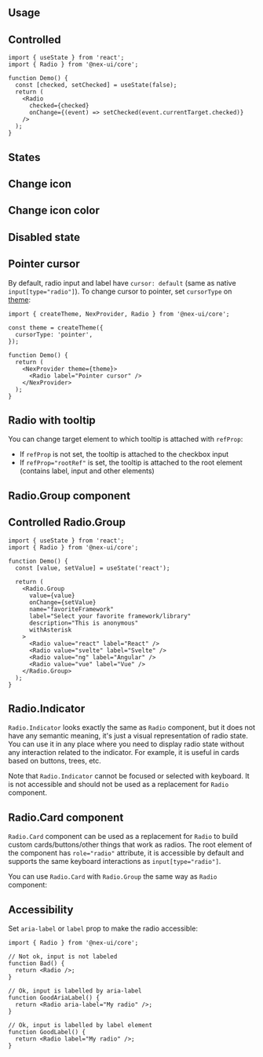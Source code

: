 

## Usage

<Demo data={RadioDemos.configurator} />

## Controlled

```tsx
import { useState } from 'react';
import { Radio } from '@nex-ui/core';

function Demo() {
  const [checked, setChecked] = useState(false);
  return (
    <Radio
      checked={checked}
      onChange={(event) => setChecked(event.currentTarget.checked)}
    />
  );
}
```

## States

<Demo data={RadioDemos.states} />

## Change icon

<Demo data={RadioDemos.icon} />

## Change icon color

<Demo data={RadioDemos.iconColor} />

## Disabled state

<Demo data={RadioDemos.disabled} />

## Pointer cursor

By default, radio input and label have `cursor: default` (same as native `input[type="radio"]`).
To change cursor to pointer, set `cursorType` on [theme](/theming/theme-object/):

```tsx
import { createTheme, NexProvider, Radio } from '@nex-ui/core';

const theme = createTheme({
  cursorType: 'pointer',
});

function Demo() {
  return (
    <NexProvider theme={theme}>
      <Radio label="Pointer cursor" />
    </NexProvider>
  );
}
```

## Radio with tooltip

You can change target element to which tooltip is attached with `refProp`:

- If `refProp` is not set, the tooltip is attached to the checkbox input
- If `refProp="rootRef"` is set, the tooltip is attached to the root element (contains label, input and other elements)

<Demo data={RadioDemos.tooltip} />

<WrapperProps component="Radio" />

## Radio.Group component

<Demo data={RadioDemos.groupConfigurator} />

## Controlled Radio.Group

```tsx
import { useState } from 'react';
import { Radio } from '@nex-ui/core';

function Demo() {
  const [value, setValue] = useState('react');

  return (
    <Radio.Group
      value={value}
      onChange={setValue}
      name="favoriteFramework"
      label="Select your favorite framework/library"
      description="This is anonymous"
      withAsterisk
    >
      <Radio value="react" label="React" />
      <Radio value="svelte" label="Svelte" />
      <Radio value="ng" label="Angular" />
      <Radio value="vue" label="Vue" />
    </Radio.Group>
  );
}
```

## Radio.Indicator

`Radio.Indicator` looks exactly the same as `Radio` component, but it does not
have any semantic meaning, it's just a visual representation of radio state. You
can use it in any place where you need to display radio state without any interaction
related to the indicator. For example, it is useful in cards based on buttons, trees, etc.

Note that `Radio.Indicator` cannot be focused or selected with keyboard. It is not
accessible and should not be used as a replacement for `Radio` component.

<Demo data={RadioDemos.indicator} />

## Radio.Card component

`Radio.Card` component can be used as a replacement for `Radio` to build custom
cards/buttons/other things that work as radios. The root element of the component
has `role="radio"` attribute, it is accessible by default and supports the same
keyboard interactions as `input[type="radio"]`.

<Demo data={RadioDemos.card} />

You can use `Radio.Card` with `Radio.Group` the same way as `Radio` component:

<Demo data={RadioDemos.cardGroup} />

<GetElementRef component="Radio" refType="input" />

<StylesApiSelectors component="Radio" />

<Demo data={RadioDemos.stylesApi} />

## Accessibility

Set `aria-label` or `label` prop to make the radio accessible:

```tsx
import { Radio } from '@nex-ui/core';

// Not ok, input is not labeled
function Bad() {
  return <Radio />;
}

// Ok, input is labelled by aria-label
function GoodAriaLabel() {
  return <Radio aria-label="My radio" />;
}

// Ok, input is labelled by label element
function GoodLabel() {
  return <Radio label="My radio" />;
}
```
